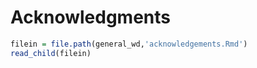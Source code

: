 # Acknowledgments

```r
filein = file.path(general_wd,'acknowledgements.Rmd')
read_child(filein)
```